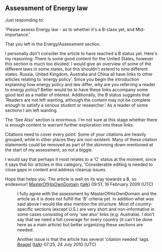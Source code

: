 <article id="18668461" title=Talk:Energy law>
	<talkpage id="18668461" title="Talk:Energy law">
{{talk header}}
{{WikiProjectBannerShell|1=
{{WikiProject Law|class=C|importance=low}}
{{WikiProject Energy|class=C|importance=mid}}
}}

== Assessment of Energy law  ==

Just responding to:

'Please assess Energy law - as to whether it's a B-class yet, and Mid-importance.'

That you left in the Energy/Assessment section.

I personally don't consider the article to have reached a B status yet. Here's my reasoning:
There is some good content for the United States, however this section is much too divided; I would give an overview of some of the different laws in some states, but this shouldn't extend to nine different states. Russia, United Kingdom, Australia and China all have links to other articles relating to 'energy policy'. Since you begin the introduction explaining how energy policy and law differ, why are you referring a reader to energy policy? Better would be to have these links accompany some good text as a matter of interest. Additionally, the B status suggests that 'Readers are not left wanting, although the content may not be complete enough to satisfy a serious student or researcher.' As a reader of some sections I am left wanting. 

The 'See Also' section is enormous. I'm not sure at this stage whether there is enough content to warrant further exploration into these links. 

Citations need to cover every point. Some of your citations are heavily grouped, while in other places they are non-existent. Many of these citation statements could be removed as part of the skimming down mentioned at the start of my assessment, so not a biggie. 

I would say that perhaps it most relates to a 'C' status at the moment, since it says that for articles in this category, 'Considerable editing is needed to close gaps in content and address cleanup issues. 

Hope that helps you. The article is well on its way towards a B, so endeavour! [[User:MasterOfHisOwnDomain|MasterOfHisOwnDomain]] ([[User talk:MasterOfHisOwnDomain|talk]]) 09:51, 16 February 2009 (UTC)

:I fully agree with the assessment by MasterOfHisOwnDomain and the article as it is does not fulfill the 'B' criteria yet. In addition what was said above I would like also mention the structure. Most of country-specific sections (except U.S.) are very short and non-informative in some cases consisting of only 'see also' links (e.g. Australia). I don't say that we need a full coverage for every country (it can't be done here as a main article) but better organizing these sections are needed. 

:Another issue is that the article has several 'citation needed' tags. [[User:Beagel|Beagel]] ([[User talk:Beagel|talk]]) 07:25, 24 July 2010 (UTC)
	</talkpage>
</article>
